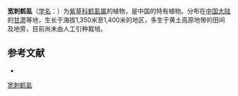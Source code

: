 {{Speciesbox
| name = 宽刺鹤虱
| status = 
| status_system = 
| image =
| genus = Lappula
| species = platycantha
| authority = W. T. Wang ex C. J. Wang
}}

'''宽刺鹤虱'''（[[学名|学名]]：{{lang|la|''Lappula platycantha''}}）为[[紫草科|紫草科]][[鹤虱属|鹤虱属]]的植物，是中国的特有植物。分布在[[中国大陆|中国大陆]]的[[甘肃|甘肃]]等地，生长于海拔1,350米至1,400米的地区，多生于黄土高原地带的田间及地旁，目前尚未由人工引种栽培。

== 参考文献 ==
<div class="references-small">
* {{cite web| url =http://www.bioinfo.cn/db05/KmzwSpecies.php?action=view&id=2304| title =宽刺鹤虱| work =《中国高等植物数据库全库》| publisher =中国科学院微生物研究所| author =昆明植物研究所| accessdate =2009-02-23| deadurl =yes| archiveurl =https://web.archive.org/web/20160305023938/http://www.bioinfo.cn/db05/KmzwSpecies.php?action=view&id=2304| archivedate =2016-03-05}}
</div>
{{Taxonbar|from=Q10951111}}

[[Category:鹤虱属|宽刺鹤虱]]


{{植物小作品}}